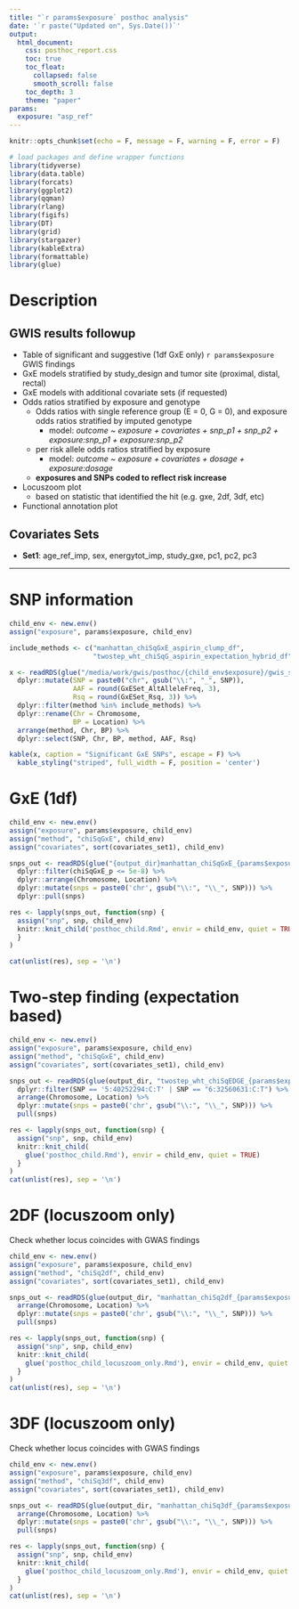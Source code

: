 ```yaml
---
title: "`r params$exposure` posthoc analysis"
date: '`r paste("Updated on", Sys.Date())`'
output: 
  html_document:
    css: posthoc_report.css
    toc: true
    toc_float:
      collapsed: false
      smooth_scroll: false
    toc_depth: 3
    theme: "paper"
params:
  exposure: "asp_ref"
---
```


  
```r
knitr::opts_chunk$set(echo = F, message = F, warning = F, error = F)

# load packages and define wrapper functions
library(tidyverse)
library(data.table)
library(forcats)
library(ggplot2)
library(qqman)
library(rlang)
library(figifs)
library(DT)
library(grid)
library(stargazer)
library(kableExtra)
library(formattable)
library(glue)
```

# Description

## GWIS results followup
- Table of significant and suggestive (1df GxE only) ```r params$exposure``` GWIS findings  
<!-- - Plots of predicted logodds stratified by exposure and genotype () -->
<!--   - *outcome ~ snp_dose:exposure + covariates*   -->
<!--   - assumes mean values for adjustment covariates    -->
- GxE models stratified by study_design and tumor site (proximal, distal, rectal)  
- GxE models with additional covariate sets (if requested)  
- Odds ratios stratified by exposure and genotype  
  <!-- - model of the form *outcome ~ exposure + covariates + snp_p1 + snp_p2 + exposure:covariates + exposure:snp_p1 + exposure:snp_p2* -->
  - Odds ratios with single reference group (E = 0, G = 0), and exposure odds ratios stratified by imputed genotype  
    - model: *outcome ~ exposure + covariates + snp_p1 + snp_p2 + exposure:snp_p1 + exposure:snp_p2*  
  - per risk allele odds ratios stratified by exposure
    - model:  *outcome ~ exposure + covariates + dosage + exposure:dosage*  
  - **exposures and SNPs coded to reflect risk increase**  
- Locuszoom plot  
  - based on statistic that identified the hit (e.g. gxe, 2df, 3df, etc)
- Functional annotation plot  

## Covariates Sets
- **Set1**: age_ref_imp, sex, energytot_imp, study_gxe, pc1, pc2, pc3

------

# SNP information
```r
child_env <- new.env()
assign("exposure", params$exposure, child_env)
```

```r
include_methods <- c("manhattan_chiSqGxE_aspirin_clump_df", 
                     "twostep_wht_chiSqG_aspirin_expectation_hybrid_df")

x <- readRDS(glue("/media/work/gwis/posthoc/{child_env$exposure}/gwis_sig_results_input_{child_env$exposure}.rds")) %>%
  dplyr::mutate(SNP = paste0("chr", gsub("\\:", "_", SNP)),
                AAF = round(GxESet_AltAlleleFreq, 3),
                Rsq = round(GxESet_Rsq, 3)) %>%
  dplyr::filter(method %in% include_methods) %>% 
  dplyr::rename(Chr = Chromosome,
                BP = Location) %>%
  arrange(method, Chr, BP) %>%
  dplyr::select(SNP, Chr, BP, method, AAF, Rsq)

kable(x, caption = "Significant GxE SNPs", escape = F) %>%
  kable_styling("striped", full_width = F, position = 'center')
```


# GxE (1df)
```r
child_env <- new.env()
assign("exposure", params$exposure, child_env)
assign("method", "chiSqGxE", child_env)
assign("covariates", sort(covariates_set1), child_env)
```

```r
snps_out <- readRDS(glue("{output_dir}manhattan_chiSqGxE_{params$exposure}_clump_df.rds")) %>%
  dplyr::filter(chiSqGxE_p <= 5e-8) %>%
  dplyr::arrange(Chromosome, Location) %>%
  dplyr::mutate(snps = paste0('chr', gsub("\\:", "\\_", SNP))) %>%
  dplyr::pull(snps)

res <- lapply(snps_out, function(snp) {
  assign("snp", snp, child_env)
  knitr::knit_child('posthoc_child.Rmd', envir = child_env, quiet = TRUE)
  }
)

cat(unlist(res), sep = '\n')
```


<!-- # Suggestive GxE findings -->
<!-- ```{r} -->
<!-- child_env <- new.env() -->
<!-- assign("exposure", params$exposure, child_env) -->
<!-- assign("method", "chiSqGxE", child_env) -->
<!-- assign("covariates", sort(covariates_set1), child_env) -->
<!-- ``` -->

<!-- ```{r, results = 'asis'} -->
<!-- snps_out <- readRDS(glue("{output_dir}manhattan_chiSqGxE_{params$exposure}_clump_df.rds")) %>% -->
<!--   dplyr::arrange(Chromosome, Location) %>% -->
<!--   dplyr::mutate(snps = paste0('chr', gsub("\\:", "\\_", SNP))) %>% -->
<!--   dplyr::pull(snps) -->


<!-- res <- lapply(snps_out, function(snp) { -->
<!--   assign("snp", snp, child_env) -->
<!--   knitr::knit_child('posthoc_child.Rmd', envir = child_env, quiet = TRUE) -->
<!--   } -->
<!-- ) -->

<!-- cat(unlist(res), sep = '\n') -->
<!-- ``` -->





# Two-step finding (expectation based)
```r
child_env <- new.env()
assign("exposure", params$exposure, child_env)
assign("method", "chiSqGxE", child_env)
assign("covariates", sort(covariates_set1), child_env)
```

```r
snps_out <- readRDS(glue(output_dir, "twostep_wht_chiSqEDGE_{params$exposure}_expectation_hybrid_df.rds")) %>%
  dplyr::filter(SNP == '5:40252294:C:T' | SNP == "6:32560631:C:T") %>%
  arrange(Chromosome, Location) %>%
  dplyr::mutate(snps = paste0('chr', gsub("\\:", "\\_", SNP))) %>%
  pull(snps)

res <- lapply(snps_out, function(snp) {
  assign("snp", snp, child_env)
  knitr::knit_child(
    glue('posthoc_child.Rmd'), envir = child_env, quiet = TRUE)
  }
)
cat(unlist(res), sep = '\n')
```




# 2DF (locuszoom only)
Check whether locus coincides with GWAS findings

```r
child_env <- new.env()
assign("exposure", params$exposure, child_env)
assign("method", "chiSq2df", child_env)
assign("covariates", sort(covariates_set1), child_env)
```

```r
snps_out <- readRDS(glue(output_dir, "manhattan_chiSq2df_{params$exposure}_no_gwas_clump_df.rds")) %>%
  arrange(Chromosome, Location) %>%
  dplyr::mutate(snps = paste0('chr', gsub("\\:", "\\_", SNP))) %>%
  pull(snps)

res <- lapply(snps_out, function(snp) {
  assign("snp", snp, child_env)
  knitr::knit_child(
    glue('posthoc_child_locuszoom_only.Rmd'), envir = child_env, quiet = TRUE)
  }
)
cat(unlist(res), sep = '\n')
```



# 3DF (locuszoom only)
Check whether locus coincides with GWAS findings

```r
child_env <- new.env()
assign("exposure", params$exposure, child_env)
assign("method", "chiSq3df", child_env)
assign("covariates", sort(covariates_set1), child_env)
```

```r
snps_out <- readRDS(glue(output_dir, "manhattan_chiSq3df_{params$exposure}_no_gwas_clump_df.rds")) %>%
  arrange(Chromosome, Location) %>%
  dplyr::mutate(snps = paste0('chr', gsub("\\:", "\\_", SNP))) %>%
  pull(snps)

res <- lapply(snps_out, function(snp) {
  assign("snp", snp, child_env)
  knitr::knit_child(
    glue('posthoc_child_locuszoom_only.Rmd'), envir = child_env, quiet = TRUE)
  }
)
cat(unlist(res), sep = '\n')
```


